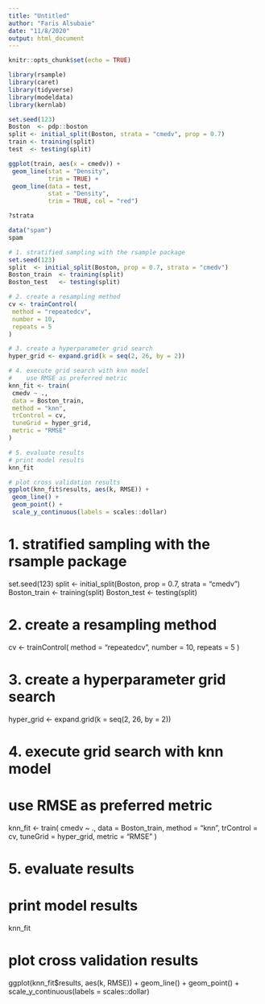 ```yaml
---
title: "Untitled"
author: "Faris Alsubaie"
date: "11/8/2020"
output: html_document
---
```


```r
knitr::opts_chunk$set(echo = TRUE)
```

```r
library(rsample)
library(caret)
library(tidyverse)
library(modeldata)
library(kernlab)


```



```r
set.seed(123)
Boston  <- pdp::boston
split <- initial_split(Boston, strata = "cmedv", prop = 0.7)
train <- training(split)
test  <- testing(split)

ggplot(train, aes(x = cmedv)) +
 geom_line(stat = "Density",
           trim = TRUE) +
 geom_line(data = test,
           stat = "Density",
           trim = TRUE, col = "red")

```


```r
?strata
```



```r

data("spam")
spam

```

```r

# 1. stratified sampling with the rsample package
set.seed(123)
split  <- initial_split(Boston, prop = 0.7, strata = "cmedv")
Boston_train  <- training(split)
Boston_test   <- testing(split)

# 2. create a resampling method
cv <- trainControl(
 method = "repeatedcv",
 number = 10,
 repeats = 5
)

# 3. create a hyperparameter grid search
hyper_grid <- expand.grid(k = seq(2, 26, by = 2))

# 4. execute grid search with knn model
#    use RMSE as preferred metric
knn_fit <- train(
 cmedv ~ .,
 data = Boston_train,
 method = "knn",
 trControl = cv,
 tuneGrid = hyper_grid,
 metric = "RMSE"
)

# 5. evaluate results
# print model results
knn_fit

# plot cross validation results
ggplot(knn_fit$results, aes(k, RMSE)) +
 geom_line() +
 geom_point() +
 scale_y_continuous(labels = scales::dollar)


```

# 1. stratified sampling with the rsample package
set.seed(123)
split  <- initial_split(Boston, prop = 0.7, strata = "cmedv")
Boston_train  <- training(split)
Boston_test   <- testing(split)

# 2. create a resampling method
cv <- trainControl(
 method = "repeatedcv",
 number = 10,
 repeats = 5
)

# 3. create a hyperparameter grid search
hyper_grid <- expand.grid(k = seq(2, 26, by = 2))

# 4. execute grid search with knn model
#    use RMSE as preferred metric
knn_fit <- train(
 cmedv ~ .,
 data = Boston_train,
 method = "knn",
 trControl = cv,
 tuneGrid = hyper_grid,
 metric = "RMSE"
)

# 5. evaluate results
# print model results
knn_fit

# plot cross validation results
ggplot(knn_fit$results, aes(k, RMSE)) +
 geom_line() +
 geom_point() +
 scale_y_continuous(labels = scales::dollar)

